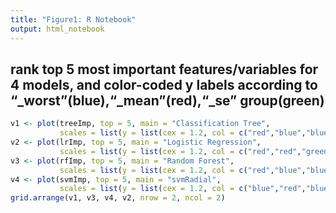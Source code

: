 ---
title: "Figure1: R Notebook"
output: html_notebook
---
## rank top 5 most important features/variables for 4 models, and color-coded y labels according to "_worst"(blue),"_mean"(red),"_se" group(green)
```{r}
v1 <- plot(treeImp, top = 5, main = "Classification Tree", 
           scales = list(y = list(cex = 1.2, col = c("red","blue","blue","blue","blue"))))
v2 <- plot(lrImp, top = 5, main = "Logistic Regression",
           scales = list(y = list(cex = 1.2, col = c("red","red","green","green","red"))))
v3 <- plot(rfImp, top = 5, main = "Random Forest",
           scales = list(y = list(cex = 1.2, col = c("red","blue","blue","blue","blue"))))
v4 <- plot(svmImp, top = 5, main = "svmRadial",
           scales = list(y = list(cex = 1.2, col = c("blue","red","blue","blue","blue"))))
grid.arrange(v1, v3, v4, v2, nrow = 2, ncol = 2)
```
